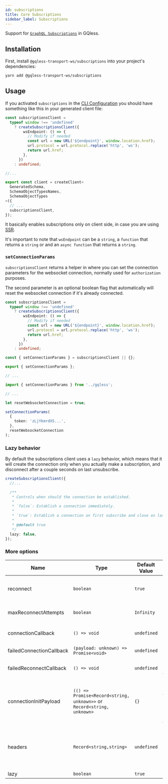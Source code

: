 ```yaml
---
id: subscriptions
title: Core Subscriptions
sidebar_label: Subscriptions
---
```


Support for [`GraphQL Subscriptions`](https://github.com/graphql/graphql-spec/blob/main/rfcs/Subscriptions.md) in GQless.

## Installation

First, install `@gqless-transport-ws/subscriptions` into your project's dependencies:

```bash yarn2npm
yarn add @gqless-transport-ws/subscriptions
```

## Usage

If you activated `subscriptions` in the [CLI Configuration](/cli/config) you should have something like this in your generated client file:

```ts
const subscriptionsClient =
  typeof window !== 'undefined'
    ? createSubscriptionsClient({
        wsEndpoint: () => {
          // Modify if needed
          const url = new URL('${endpoint}', window.location.href);
          url.protocol = url.protocol.replace('http', 'ws');
          return url.href;
        },
      })
    : undefined;

//...

export const client = createClient<
  GeneratedSchema,
  SchemaObjectTypesNames,
  SchemaObjectTypes
>({
  // ...
  subscriptionsClient,
});
```

It basically enables subscriptions only on client side, in case you are using [SSR](/react/ssr).

It's important to note that `wsEndpoint` can be a `string`, a `function` that returns a `string` or and an `async function` that returns a `string`.

### `setConnectionParams`

`subscriptionsClient` returns a helper in where you can set the connection parameters for the websocket connection, normally used for `authorization` purposes.

The second parameter is an optional boolean flag that automatically will reset the websocket connection if it's already connected.

```ts
const subscriptionsClient =
  typeof window !== 'undefined'
    ? createSubscriptionsClient({
        wsEndpoint: () => {
          // Modify if needed
          const url = new URL('${endpoint}', window.location.href);
          url.protocol = url.protocol.replace('http', 'ws');
          return url.href;
        },
      })
    : undefined;

const { setConnectionParams } = subscriptionsClient || {};

export { setConnectionParams };

// ...
```

```ts
import { setConnectionParams } from '../gqless';

// ...

let resetWebsocketConnection = true;

setConnectionParams(
  {
    token: 'zLjYkmrdX5...',
  },
  resetWebsocketConnection
);
```

### Lazy behavior

By default the subscriptions client uses a `lazy` behavior, which means that it will create the connection only when you actually make a subscription, and disconnect after a couple seconds on last unsubscribe.

```ts
createSubscriptionsClient({
  //...

  /**
   * Controls when should the connection be established.
   *
   * `false`: Establish a connection immediately.
   *
   * `true`: Establish a connection on first subscribe and close on last unsubscribe.
   *
   * @default true
   */
  lazy: false,
});
```

### More options

| Name                     | Type                                                                   | Default Value | Description                                                                                                                                        |
| ------------------------ | ---------------------------------------------------------------------- | ------------- | -------------------------------------------------------------------------------------------------------------------------------------------------- |
| reconnect                | `boolean`                                                              | `true`        | Should the websocket connection try to reconnect                                                                                                   |
| maxReconnectAttempts     | `boolean`                                                              | `Infinity`    | Amount of reconnection attempts                                                                                                                    |
| connectionCallback       | `() => void`                                                           | `undefined`   | Callback after successful connection                                                                                                               |
| failedConnectionCallback | `(payload: unknown) => Promise<void>`                                  | `undefined`   | Callback after failed connection                                                                                                                   |
| failedReconnectCallback  | `() => void`                                                           | `undefined`   | Callback after last reconnection attempt failed                                                                                                    |
| connectionInitPayload    | `(() => Promise<Record<string, unknown>>` or `Record<string, unknown>` | `{}`          | Connection init payload, or async function to get the init payload before connection, overridable with [setConnectionParams](#setconnectionparams) |
| headers                  | `Record<string,string>`                                                | `undefined`   | **Might not be actually supported by browsers, use connection params**. Headers to be set on websocket connection                                  |
| lazy                     | `boolean`                                                              | `true`        | See [Lazy behavior](#lazy-behavior)                                                                                                                |
